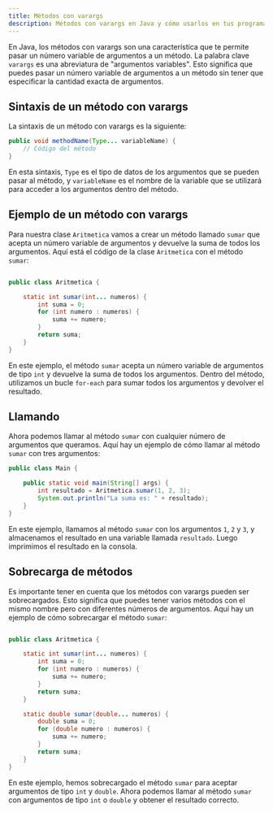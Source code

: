 ```yaml
---
title: Métodos con varargs
description: Métodos con varargs en Java y cómo usarlos en tus programas Java
---
```


En Java, los métodos con varargs son una característica que te permite pasar un número variable de argumentos a un método. La palabra clave `varargs` es una abreviatura de "argumentos variables". Esto significa que puedes pasar un número variable de argumentos a un método sin tener que especificar la cantidad exacta de argumentos.

## Sintaxis de un método con varargs

La sintaxis de un método con varargs es la siguiente:

```java
public void methodName(Type... variableName) {
    // Código del método
}
```

En esta sintaxis, `Type` es el tipo de datos de los argumentos que se pueden pasar al método, y `variableName` es el nombre de la variable que se utilizará para acceder a los argumentos dentro del método.

## Ejemplo de un método con varargs

Para nuestra clase `Aritmetica` vamos a crear un método llamado `sumar` que acepta un número variable de argumentos y devuelve la suma de todos los argumentos. Aquí está el código de la clase `Aritmetica` con el método `sumar`:

```java

public class Aritmetica {

    static int sumar(int... numeros) {
        int suma = 0;
        for (int numero : numeros) {
            suma += numero;
        }
        return suma;
    }
}
```

En este ejemplo, el método `sumar` acepta un número variable de argumentos de tipo `int` y devuelve la suma de todos los argumentos. Dentro del método, utilizamos un bucle `for-each` para sumar todos los argumentos y devolver el resultado.

## Llamando

Ahora podemos llamar al método `sumar` con cualquier número de argumentos que queramos. Aquí hay un ejemplo de cómo llamar al método `sumar` con tres argumentos:

```java
public class Main {

    public static void main(String[] args) {
        int resultado = Aritmetica.sumar(1, 2, 3);
        System.out.println("La suma es: " + resultado);
    }
}
```

En este ejemplo, llamamos al método `sumar` con los argumentos `1`, `2` y `3`, y almacenamos el resultado en una variable llamada `resultado`. Luego imprimimos el resultado en la consola.

## Sobrecarga de métodos

Es importante tener en cuenta que los métodos con varargs pueden ser sobrecargados. Esto significa que puedes tener varios métodos con el mismo nombre pero con diferentes números de argumentos. Aquí hay un ejemplo de cómo sobrecargar el método `sumar`:

```java

public class Aritmetica {

    static int sumar(int... numeros) {
        int suma = 0;
        for (int numero : numeros) {
            suma += numero;
        }
        return suma;
    }

    static double sumar(double... numeros) {
        double suma = 0;
        for (double numero : numeros) {
            suma += numero;
        }
        return suma;
    }
}
```

En este ejemplo, hemos sobrecargado el método `sumar` para aceptar argumentos de tipo `int` y `double`. Ahora podemos llamar al método `sumar` con argumentos de tipo `int` o `double` y obtener el resultado correcto.




